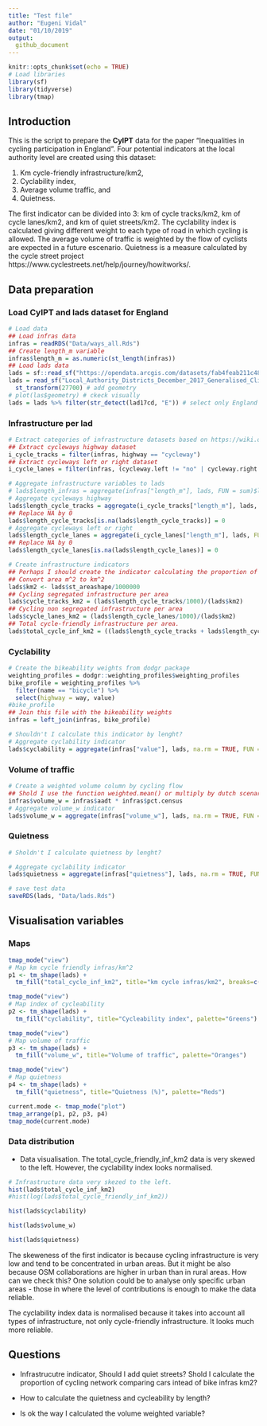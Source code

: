 ```yaml
---
title: "Test file"
author: "Eugeni Vidal"
date: "01/10/2019"
output:
  github_document
---
```


```r
knitr::opts_chunk$set(echo = TRUE)
# Load libraries
library(sf)
library(tidyverse)
library(tmap)
```

## Introduction
  
This is the script to prepare the **CyIPT** data for the paper "Inequalities in cycling participation in England". Four potential indicators at the local authority level are created using this dataset: 

(1) Km cycle-friendly infrastructure/km2, 
(2) Cyclability index, 
(3) Average volume traffic, and 
(4) Quietness.

The first indicator can be divided into 3: km of cycle tracks/km2, km of cycle lanes/km2, and km of quiet streets/km2. The cyclability index is calculated giving different weight to each type of road in which cycling is allowed. The average volume of traffic is weighted by the flow of cyclists are expected in a future escenario. Quietness is a measure calculated by the cycle street project https://www.cyclestreets.net/help/journey/howitworks/.

## Data preparation

### Load CyIPT and lads dataset for England

```r
# Load data
## Load infras data
infras = readRDS("Data/ways_all.Rds")
## Create length_m variable
infras$length_m = as.numeric(st_length(infras))
## Load lads data
lads = sf::read_sf("https://opendata.arcgis.com/datasets/fab4feab211c4899b602ecfbfbc420a3_3.geojson")
lads = read_sf("Local_Authority_Districts_December_2017_Generalised_Clipped_Boundaries_in_United_Kingdom_WGS84.geojson") %>% 
  st_transform(27700) # add geometry
# plot(las$geometry) # ckeck visually
lads = lads %>% filter(str_detect(lad17cd, "E")) # select only England
```

### Infrastructure per lad

```r
# Extract categories of infrastructure datasets based on https://wiki.openstreetmap.org/wiki/Bicycle#cite_note-anyroad-1. 
## Extract cycleways highway dataset
i_cycle_tracks = filter(infras, highway == "cycleway") 
## Extract cycleways left or right dataset
i_cycle_lanes = filter(infras, (cycleway.left != "no" | cycleway.right != "no")& highway != "cycleway")
```

```r
# Aggregate infrastructure variables to lads
# lads$length_infras = aggregate(infras["length_m"], lads, FUN = sum)$length_m
# Aggregate cycleways highway
lads$length_cycle_tracks = aggregate(i_cycle_tracks["length_m"], lads, FUN = sum)$length_m
## Replace NA by 0
lads$length_cycle_tracks[is.na(lads$length_cycle_tracks)] = 0
# Aggregate cycleways left or right
lads$length_cycle_lanes = aggregate(i_cycle_lanes["length_m"], lads, FUN = sum)$length_m
## Replace NA by 0
lads$length_cycle_lanes[is.na(lads$length_cycle_lanes)] = 0
```

```r
# Create infrastructure indicators
## Perhaps I should create the indicator calculating the proportion of network which is cyclist
## Convert area m^2 to km^2
lads$km2 <- lads$st_areashape/1000000
## Cycling segregated infrastructure per area
lads$cycle_tracks_km2 = (lads$length_cycle_tracks/1000)/(lads$km2)
## Cycling non segregated infrastructure per area
lads$cycle_lanes_km2 = (lads$length_cycle_lanes/1000)/(lads$km2)
## Total cycle-friendly infrastructure per area.
lads$total_cycle_inf_km2 = ((lads$length_cycle_tracks + lads$length_cycle_lanes)/1000)/(lads$km2)
```

### Cyclability

```r
# Create the bikeability weights from dodgr package
weighting_profiles = dodgr::weighting_profiles$weighting_profiles
bike_profile = weighting_profiles %>%
  filter(name == "bicycle") %>%
  select(highway = way, value)
#bike_profile
## Join this file with the bikeability weights
infras = left_join(infras, bike_profile)
```

```r
# Shouldn't I calculate this indicator by lenght?
# Aggregate cyclability indicator
lads$cyclability = aggregate(infras["value"], lads, na.rm = TRUE, FUN = mean)$value
```

### Volume of traffic

```r
# Create a weighted volume column by cycling flow
## Shold I use the function weighted.mean() or multiply by dutch scenario as Robin suggested?
infras$volume_w = infras$aadt * infras$pct.census
# Aggregate volume_w indicator
lads$volume_w = aggregate(infras["volume_w"], lads, na.rm = TRUE, FUN = mean)$volume_w
```

### Quietness

```r
# Sholdn't I calculate quietness by lenght?

# Aggregate cyclability indicator
lads$quietness = aggregate(infras["quietness"], lads, na.rm = TRUE, FUN = mean)$quietness
```

```r
# save test data
saveRDS(lads, "Data/lads.Rds")
```

## Visualisation variables

### Maps

```r
tmap_mode("view")
# Map km cycle friendly infras/km^2
p1 <- tm_shape(lads) +
  tm_fill("total_cycle_inf_km2", title="km cycle infras/km2", breaks=c(seq(0, 2, by=0.25), Inf), palette="Blues")
```

```r
tmap_mode("view")
# Map index of cycleability
p2 <- tm_shape(lads) +
  tm_fill("cyclability", title="Cycleability index", palette="Greens")
```

```r
tmap_mode("view")
# Map volume of traffic
p3 <- tm_shape(lads) +
  tm_fill("volume_w", title="Volume of traffic", palette="Oranges")
```

```r
tmap_mode("view")
# Map quietness
p4 <- tm_shape(lads) +
  tm_fill("quietness", title="Quietness (%)", palette="Reds")
```

```r
current.mode <- tmap_mode("plot")
tmap_arrange(p1, p2, p3, p4)
tmap_mode(current.mode) 
```

### Data distribution

- Data visualisation. The total_cycle_friendly_inf_km2 data is very skewed to the left. However, the cyclability index looks normalised. 

```r
# Infrastructure data very skezed to the left. 
hist(lads$total_cycle_inf_km2)
#hist(log(lads$total_cycle_friendly_inf_km2))
```

```r
hist(lads$cyclability)
```

```r
hist(lads$volume_w)
```

```r
hist(lads$quietness)
```

The skeweness of the first indicator is because cycling infrastructure is very low and tend to be concentrated in urban areas. But it might be also because OSM collaborations are higher in urban than in rural areas. How can we check this? One solution could be to analyse only specific urban areas - those in where the level of contributions is enough to make the data reliable.

The cyclability index data is normalised because it takes into account all types of infrastructure, not only cycle-friendly infrastructure. It looks much more reliable.

## Questions

- Infrastrucutre indicator, Should I add quiet streets? Shold I calculate the proportion of cycling network comparing cars intead of bike infras km2?

- How to calculate the quietness and cycleability by length?

- Is ok the way I calculated the volume weighted variable? 